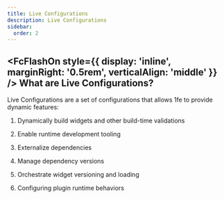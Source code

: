 ```yaml
---
title: Live Configurations
description: Live Configurations
sidebar:
  order: 2
---
```



## <FcFlashOn style={{ display: 'inline', marginRight: '0.5rem', verticalAlign: 'middle' }} /> What are Live Configurations?

<div className="prose">

Live Configurations are a set of configurations that allows 1fe to provide dynamic features:

1. Dynamically build widgets and other build-time validations

2. Enable runtime development tooling

3. Externalize dependencies

4. Manage dependency versions

5. Orchestrate widget versioning and loading

6. Configuring plugin runtime behaviors

</div>


